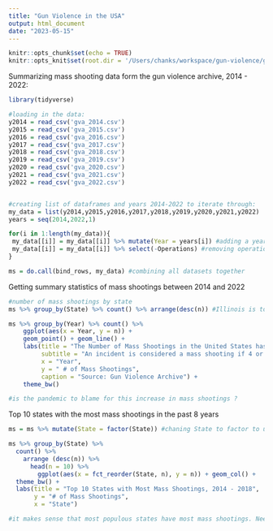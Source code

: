 ```yaml
---
title: "Gun Violence in the USA"
output: html_document
date: "2023-05-15"
---
```


```r
knitr::opts_chunk$set(echo = TRUE)
knitr::opts_knit$set(root.dir = '/Users/chanks/workspace/gun-violence/gun_violence_archive/mass_shootings_by_year')
```


Summarizing mass shooting data form the gun violence archive, 2014  - 2022: 

```r
library(tidyverse)

#loading in the data: 
y2014 = read_csv('gva_2014.csv')
y2015 = read_csv('gva_2015.csv')
y2016 = read_csv('gva_2016.csv')
y2017 = read_csv('gva_2017.csv')
y2018 = read_csv('gva_2018.csv')
y2019 = read_csv('gva_2019.csv')
y2020 = read_csv('gva_2020.csv')
y2021 = read_csv('gva_2021.csv')
y2022 = read_csv('gva_2022.csv')


#creating list of dataframes and years 2014-2022 to iterate through:
my_data = list(y2014,y2015,y2016,y2017,y2018,y2019,y2020,y2021,y2022)
years = seq(2014,2022,1)

for(i in 1:length(my_data)){
 my_data[[i]] = my_data[[i]] %>% mutate(Year = years[i]) #adding a year column for each dataset 
 my_data[[i]] = my_data[[i]] %>% select(-Operations) #removing operations column because value is NA 
}

ms = do.call(bind_rows, my_data) #combining all datasets together
```

Getting summary statistics of mass shootings between 2014 and 2022
```r
#number of mass shootings by state 
ms %>% group_by(State) %>% count() %>% arrange(desc(n)) #Illinois is top likely due to gun related violence in Chicaogo. 

ms %>% group_by(Year) %>% count() %>% 
    ggplot(aes(x = Year, y = n)) + 
    geom_point() + geom_line() + 
    labs(title = "The Number of Mass Shootings in the United States has Doubled in 8 Years", 
         subtitle = "An incident is considered a mass shooting if 4 or more people are shot, exluding the shooter",
         x = "Year", 
         y = " # of Mass Shootings", 
         caption = "Source: Gun Violence Archive") + 
    theme_bw()

#is the pandemic to blame for this increase in mass shootings ?
```
Top 10 states with the most mass shootings in the past 8 years
```r
ms = ms %>% mutate(State = factor(State)) #chaning State to factor to use fct_reorder() 

ms %>% group_by(State) %>% 
  count() %>%
    arrange (desc(n)) %>%
      head(n = 10) %>%
        ggplot(aes(x = fct_reorder(State, n), y = n)) + geom_col() + 
  theme_bw() + 
  labs(title = "Top 10 States with Most Mass Shootings, 2014 - 2018", 
       y = "# of Mass Shootings", 
       x = "State")

#it makes sense that most populous states have most mass shootings. Need to calulate per-capita
```

